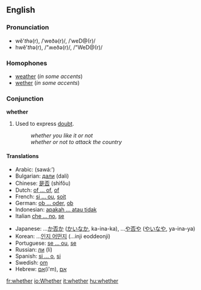 ==English==

{{rank|during|several|either|338|whether|city|held|help}}

===Pronunciation===
*wĕ'<i>th</i>ə(r), /ˈweðə(r)/, /ˈweD@(r)/
*hwĕ'<i>th</i>ə(r), /"ʍeðə(r)/, /"WeD@(r)/

===Homophones===
*[[weather]] (''in some accents'')
*[[wether]] (''in some accents'')

===Conjunction===
'''whether'''
# Used to express [[doubt]].
#:''whether you like it or not''
#:''whether or not to attack the country''

====Translations====
{{top}}
*Arabic: {{ARchar|[[سواء]]}} (sawá:’)
*Bulgarian: [[дали]] (dali)
*Chinese: [[是否]] (shìfǒu)
*Dutch: [[of ... of]], [[of#Dutch|of]]
*French: [[si ... ou]], [[soit]]
*German: [[ob ... oder]], [[ob]]
*Indonesian: [[apakah ... atau tidak]]
*Italian [[che ... no]], [[se#Italian|se]]
{{mid}}
*Japanese: ...[[か否か]] ([[かいなか]], ka-ina-ka), ...[[や否や]] ([[やいなや]], ya-ina-ya)
*Korean: ...[[인지 어떤지]] (...inji eoddeonji)
*Portuguese: [[se ... ou]], [[se#Portuguese|se]]
*Russian: [[ли]] (li)
*Spanish: [[si ... o]], [[si#Spanish|si]]
*Swedish: [[om]]
*Hebrew: [[אם]](i'm), [[#Hebrew|אם]]
{{bottom}}

[[fr:whether]]
[[io:Whether]]
[[it:whether]]
[[hu:whether]]